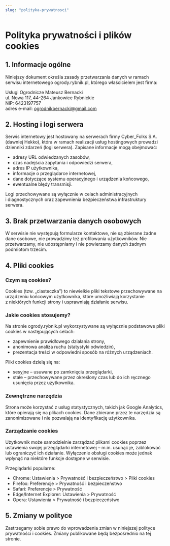 ```yaml
---
slug: "polityka-prywatnosci"
---
```


# Polityka prywatności i&nbsp;plików cookies

## 1. Informacje ogólne

Niniejszy dokument określa zasady przetwarzania danych w&nbsp;ramach serwisu internetowego <GatsbyLink to="/">ogrody.rybnik.pl</GatsbyLink>, którego właścicielem jest firma:

Usługi Ogrodnicze Mateusz Bernacki<br />
ul. Nowa 117, 44-264 Jankowice Rybnickie<br />
NIP: 6423197757<br />
adres e-mail: <Link href="mailto:ogrodnikbernacki@gmail.com">ogrodnikbernacki@gmail.com</Link>

## 2. Hosting i&nbsp;logi serwera

Serwis internetowy jest hostowany na serwerach firmy Cyber_Folks S.A. (dawniej Hekko), która w&nbsp;ramach realizacji usług hostingowych prowadzi dzienniki zdarzeń (logi serwera). Zapisane informacje mogą obejmować:

- adresy URL odwiedzanych zasobów,
- czas nadejścia zapytania i&nbsp;odpowiedzi serwera,
- adres IP użytkownika,
- informacje o&nbsp;przeglądarce internetowej,
- dane dotyczące systemu operacyjnego i&nbsp;urządzenia końcowego,
- ewentualne błędy transmisji.

Logi przechowywane są wyłącznie w&nbsp;celach administracyjnych i&nbsp;diagnostycznych oraz zapewnienia bezpieczeństwa infrastruktury serwera.

## 3. Brak przetwarzania danych osobowych

W serwisie nie występują formularze kontaktowe, nie są zbierane żadne dane osobowe, nie prowadzimy też profilowania użytkowników. Nie przetwarzamy, nie udostępniamy i&nbsp;nie powierzamy danych żadnym podmiotom trzecim.

## 4. Pliki cookies

### Czym są cookies?

Cookies (tzw. „ciasteczka”) to niewielkie pliki tekstowe przechowywane na urządzeniu końcowym użytkownika, które umożliwiają korzystanie z&nbsp;niektórych funkcji strony i&nbsp;usprawniają działanie serwisu.

### Jakie cookies stosujemy?

Na stronie ogrody.rybnik.pl wykorzystywane są wyłącznie podstawowe pliki cookies w&nbsp;następujących celach:

- zapewnienie prawidłowego działania strony,
- anonimowa analiza ruchu (statystyki odwiedzin),
- prezentacja treści w&nbsp;odpowiedni sposób na różnych urządzeniach.

Pliki cookies dzielą się na:

- sesyjne – usuwane po zamknięciu przeglądarki,
- stałe – przechowywane przez określony czas lub do ich ręcznego usunięcia przez użytkownika.

### Zewnętrzne narzędzia

Strona może korzystać z&nbsp;usług statystycznych, takich jak Google Analytics, które opierają się na plikach cookies. Dane zbierane przez te narzędzia są zanonimizowane i&nbsp;nie pozwalają na identyfikację użytkownika.

### Zarządzanie cookies

Użytkownik może samodzielnie zarządzać plikami cookies poprzez ustawienia swojej przeglądarki internetowej – m.in. usunąć je, zablokować lub ograniczyć ich działanie. Wyłączenie obsługi cookies może jednak wpłynąć na niektóre funkcje dostępne w&nbsp;serwisie.

Przeglądarki popularne:

- Chrome: Ustawienia > Prywatność i&nbsp;bezpieczeństwo > Pliki cookies
- Firefox: Preferencje > Prywatność i&nbsp;bezpieczeństwo
- Safari: Preferencje > Prywatność
- Edge/Internet Explorer: Ustawienia > Prywatność
- Opera: Ustawienia > Prywatność i&nbsp;bezpieczeństwo

## 5. Zmiany w&nbsp;polityce

Zastrzegamy sobie prawo do wprowadzenia zmian w&nbsp;niniejszej polityce prywatności i&nbsp;cookies. Zmiany publikowane będą bezpośrednio na tej stronie.
